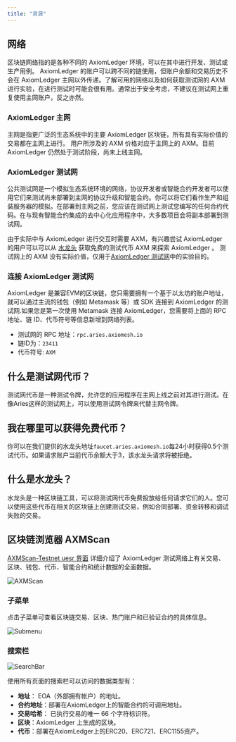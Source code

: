 ```yaml
---
title: "资源"
---
```


## 网络
区块链网络指的是各种不同的 AxiomLedger 环境，可以在其中进行开发、测试或生产用例。
AxiomLedger 的账户可以跨不同的链使用，但账户余额和交易历史不会在 AxiomLedger 主网以外传递。了解可用的网络以及如何获取测试网的 AXM 进行实验，在进行测试时可能会很有用。通常出于安全考虑，不建议在测试网上重复使用主网账户，反之亦然。

### AxiomLedger 主网
主网是指更广泛的生态系统中的主要 AxiomLedger 区块链，所有具有实际价值的交易都在主网上进行。
用户所涉及的 AXM 价格对应于主网上的 AXM。目前 AxiomLedger 仍然处于测试阶段，尚未上线主网。

### AxiomLedger 测试网
公共测试网是一个模拟生态系统环境的网络，协议开发者或智能合约开发者可以使用它们来测试尚未部署到主网的协议升级和智能合约。你可以将它们看作生产和组装服务器的模拟。在部署到主网之前，您应该在测试网上测试您编写的任何合约代码。在与现有智能合约集成的去中心化应用程序中，大多数项目会将副本部署到测试网。

由于实际中与 AxiomLedger 进行交互时需要 AXM，有兴趣尝试 AxiomLedger 的用户可以可以从 [水龙头]() 获取免费的测试代币 AXM 来探索 AxiomLedger 。 测试网上的 AXM 没有实际价值，仅用于[AxiomLedger 测试网]()中的实验目的。

### 连接 AxiomLedger 测试网
AxiomLedger 是兼容EVM的区块链，您只需要拥有一个基于以太坊的账户地址，就可以通过主流的钱包（例如 Metamask 等）或 SDK 连接到 AxiomLedger 的测试网.如果您是第一次使用 Metamask 连接 AxiomLedger，您需要将上面的 RPC 地址、链 ID、代币符号等信息新增到网络列表。
- 测试网的 RPC 地址：`rpc.aries.axiomesh.io`
- 链ID为：`23411`
- 代币符号: `AXM`


## 什么是测试网代币？
测试网代币是一种测试令牌，允许您的应用程序在主网上线之前对其进行测试。在像Aries这样的测试网上，可以使用测试网令牌来代替主网令牌。

##  我在哪里可以获得免费代币？
你可以在我们提供的水龙头地址`faucet.aries.axiomesh.io`每24小时获得0.5个测试代币。如果请求账户当前代币余额大于3，该水龙头请求将被拒绝。

## 什么是水龙头？
水龙头是一种区块链工具，可以将测试网代币免费投放给任何请求它们的人。您可以使用这些代币在相关的区块链上创建测试交易，例如合同部署、资金转移和调试失败的交易。


## 区块链浏览器 AXMScan

[AXMScan-Testnet uesr 界面]() 详细介绍了 AxiomLedger 测试网络上有关交易、区块、钱包、代币、智能合约和统计数据的全面数据。

![AXMScan](/images/getting-started/AXMScan.png)

### 子菜单

点击子菜单可查看区块链交易、区块、热门账户和已验证合约的具体信息。

![Submenu](/images/getting-started/Submenu.png)

### 搜索栏

![SearchBar](/images/getting-started/SearchBar.png)

使用所有页面的搜索栏可以访问的数据类型有：
- **地址**： EOA（外部拥有帐户）的地址。
- **合约地址**：部署在AxiomLedger上的智能合约的可调用地址。
- **交易哈希**： 已执行交易的唯一 66 个字符标识符。
- **区块**：AxiomLedger 上生成的区块。
- **代币**：部署在AxiomLedger上的ERC20、ERC721、ERC1155资产。